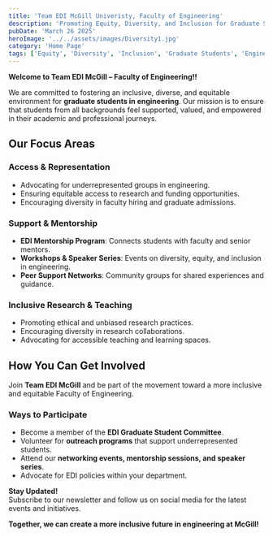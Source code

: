 ```yaml
---
title: 'Team EDI McGill Univeristy, Faculty of Engineering'
description: 'Promoting Equity, Diversity, and Inclusion for Graduate Students in Engineering.'
pubDate: 'March 26 2025'
heroImage: '../../assets/images/Diversity1.jpg'
category: 'Home Page'
tags: ['Equity', 'Diversity', 'Inclusion', 'Graduate Students', 'Engineering']
---
```


**Welcome to Team EDI McGill – Faculty of Engineering!!** 

We are committed to fostering an inclusive, diverse, and equitable environment for **graduate students in engineering**. Our mission is to ensure that students from all backgrounds feel supported, valued, and empowered in their academic and professional journeys.

## Our Focus Areas

### **Access & Representation**
- Advocating for underrepresented groups in engineering.
- Ensuring equitable access to research and funding opportunities.
- Encouraging diversity in faculty hiring and graduate admissions.

### **Support & Mentorship**
- **EDI Mentorship Program**: Connects students with faculty and senior mentors.
- **Workshops & Speaker Series**: Events on diversity, equity, and inclusion in engineering.
- **Peer Support Networks**: Community groups for shared experiences and guidance.

### **Inclusive Research & Teaching**
- Promoting ethical and unbiased research practices.
- Encouraging diversity in research collaborations.
- Advocating for accessible teaching and learning spaces.

## How You Can Get Involved

Join **Team EDI McGill** and be part of the movement toward a more inclusive and equitable Faculty of Engineering.

### **Ways to Participate**
- Become a member of the **EDI Graduate Student Committee**.
- Volunteer for **outreach programs** that support underrepresented students.
- Attend our **networking events, mentorship sessions, and speaker series**.
- Advocate for EDI policies within your department.

**Stay Updated!**  
Subscribe to our newsletter and follow us on social media for the latest events and initiatives.

**Together, we can create a more inclusive future in engineering at McGill!**
